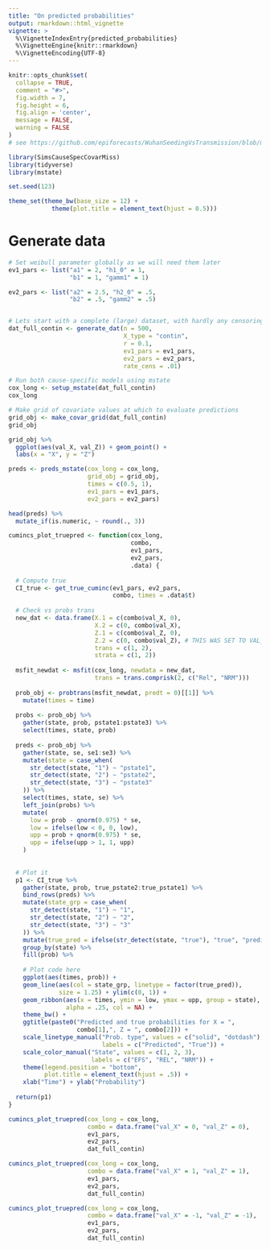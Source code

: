 ```yaml
---
title: "On predicted probabilities"
output: rmarkdown::html_vignette
vignette: >
  %\VignetteIndexEntry{predicted_probabilities}
  %\VignetteEngine{knitr::rmarkdown}
  %\VignetteEncoding{UTF-8}
---
```


```r
knitr::opts_chunk$set(
  collapse = TRUE,
  comment = "#>",
  fig.width = 7,
  fig.height = 6,
  fig.align = 'center',
  message = FALSE, 
  warning = FALSE
)
# see https://github.com/epiforecasts/WuhanSeedingVsTransmission/blob/master/vignettes/output.Rmd
```



```r
library(SimsCauseSpecCovarMiss)
library(tidyverse)
library(mstate)

set.seed(123)

theme_set(theme_bw(base_size = 12) +
            theme(plot.title = element_text(hjust = 0.5)))
```


# Generate data


```r
# Set weibull parameter globally as we will need them later
ev1_pars <- list("a1" = 2, "h1_0" = 1, 
                 "b1" = 1, "gamm1" = 1)

ev2_pars <- list("a2" = 2.5, "h2_0" = .5,
                 "b2" = .5, "gamm2" = .5)


# Lets start with a complete (large) dataset, with hardly any censoring
dat_full_contin <- generate_dat(n = 500,
                                X_type = "contin",
                                r = 0.1,
                                ev1_pars = ev1_pars,
                                ev2_pars = ev2_pars,
                                rate_cens = .01) 
```



```r
# Run both cause-specific models using mstate
cox_long <- setup_mstate(dat_full_contin)
cox_long
```


```r
# Make grid of covariate values at which to evaluate predictions
grid_obj <- make_covar_grid(dat_full_contin)
grid_obj
```


```r
grid_obj %>% 
  ggplot(aes(val_X, val_Z)) + geom_point() +
  labs(x = "X", y = "Z")
```


```r
preds <- preds_mstate(cox_long = cox_long,
                      grid_obj = grid_obj, 
                      times = c(0.5, 1), 
                      ev1_pars = ev1_pars,
                      ev2_pars = ev2_pars)

head(preds) %>% 
  mutate_if(is.numeric, ~ round(., 3))
```



```r
cumincs_plot_truepred <- function(cox_long,
                                  combo,
                                  ev1_pars,
                                  ev2_pars,
                                  .data) {
  
  # Compute true
  CI_true <- get_true_cuminc(ev1_pars, ev2_pars, 
                             combo, times = .data$t)
  
  # Check vs probs trans
  new_dat <- data.frame(X.1 = c(combo$val_X, 0), 
                        X.2 = c(0, combo$val_X), 
                        Z.1 = c(combo$val_Z, 0), 
                        Z.2 = c(0, combo$val_Z), # THIS WAS SET TO VAL_X 
                        trans = c(1, 2), 
                        strata = c(1, 2))
  
  msfit_newdat <- msfit(cox_long, newdata = new_dat,
                        trans = trans.comprisk(2, c("Rel", "NRM")))
  
  prob_obj <- probtrans(msfit_newdat, predt = 0)[[1]] %>% 
    mutate(times = time) 
  
  probs <- prob_obj %>% 
    gather(state, prob, pstate1:pstate3) %>% 
    select(times, state, prob)
  
  preds <- prob_obj %>% 
    gather(state, se, se1:se3) %>% 
    mutate(state = case_when(
      str_detect(state, "1") ~ "pstate1",
      str_detect(state, "2") ~ "pstate2",
      str_detect(state, "3") ~ "pstate3"
    )) %>% 
    select(times, state, se) %>% 
    left_join(probs) %>% 
    mutate(
      low = prob - qnorm(0.975) * se,
      low = ifelse(low < 0, 0, low),
      upp = prob + qnorm(0.975) * se,
      upp = ifelse(upp > 1, 1, upp)
    )
  
  
  # Plot it
  p1 <- CI_true %>%
    gather(state, prob, true_pstate2:true_pstate1) %>% 
    bind_rows(preds) %>% 
    mutate(state_grp = case_when(
      str_detect(state, "1") ~ "1",
      str_detect(state, "2") ~ "2",
      str_detect(state, "3") ~ "3"
    )) %>% 
    mutate(true_pred = ifelse(str_detect(state, "true"), "true", "predicted")) %>% 
    group_by(state) %>% 
    fill(prob) %>% 
    
    # Plot code here
    ggplot(aes(times, prob)) +
    geom_line(aes(col = state_grp, linetype = factor(true_pred)), 
              size = 1.25) + ylim(c(0, 1)) +
    geom_ribbon(aes(x = times, ymin = low, ymax = upp, group = state), 
                alpha = .25, col = NA) + 
    theme_bw() +
    ggtitle(paste0("Predicted and true probabilities for X = ",
                   combo[1],", Z = ", combo[2])) +
    scale_linetype_manual("Prob. type", values = c("solid", "dotdash"),
                          labels = c("Predicted", "True")) +
    scale_color_manual("State", values = c(1, 2, 3),
                       labels = c("EFS", "REL", "NRM")) +
    theme(legend.position = "bottom", 
          plot.title = element_text(hjust = .5)) +
    xlab("Time") + ylab("Probability")
  
  return(p1)
}

```



```r
cumincs_plot_truepred(cox_long = cox_long, 
                      combo = data.frame("val_X" = 0, "val_Z" = 0),
                      ev1_pars,
                      ev2_pars, 
                      dat_full_contin)
```


```r
cumincs_plot_truepred(cox_long = cox_long, 
                      combo = data.frame("val_X" = 1, "val_Z" = 1),
                      ev1_pars,
                      ev2_pars, 
                      dat_full_contin)
```


```r
cumincs_plot_truepred(cox_long = cox_long, 
                      combo = data.frame("val_X" = -1, "val_Z" = -1),
                      ev1_pars,
                      ev2_pars, 
                      dat_full_contin)
```

